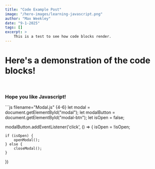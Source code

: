 ```yaml
---
title: "Code Example Post"
image: "/hero-images/learning-javascript.png"
author: "Max Weekley"
date: "9-1-2025"
tags: []
excerpt: >
    This is a test to see how code blocks render.
---
```


<h1>Here's a demonstration of the code blocks!</h1>
<br/>
<h3>Hope you like Javascript!</h3>
```js filename="Modal.js"  {4-6}
let modal = document.getElementById("modal");
let modalButton = document.getElementById("modal-btn");
let isOpen = false;

modalButton.addEventListener('click', () => {
    isOpen = !isOpen;

    if (isOpen) {
        openModal();
    } else {
        closeModal();
    }
})
```